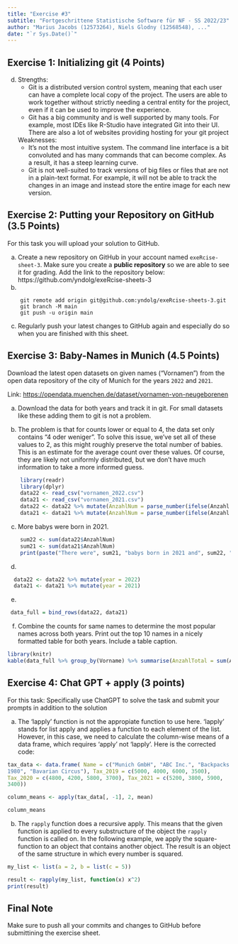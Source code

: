 ```yaml
---
title: "Exercise #3"
subtitle: "Fortgeschrittene Statistische Software für NF - SS 2022/23"
author: "Marius Jacobs (12573264), Niels Glodny (12568548), ..."
date: "`r Sys.Date()`"
---
```


## Exercise 1: Initializing git (4 Points)

d)  Strengths: 
    - Git is a distributed version control system, meaning that each user can have a complete local copy of the project. The users are able to work together 
    without strictly needing a central entity for the project, even if it can 
    be used to improve the experience.
    - Git has a big community and is well supported by many tools. For example, 
    most IDEs like R-Studio have integrated Git into their UI. There are also a 
    lot of websites providing hosting for your git project
    
    Weaknesses: 
    - It's not the most intuitive system. The command line interface is a bit 
    convoluted and has many commands that can become complex. As a result, it has a steep learning curve. 
    - Git is not well-suited to track versions of big files or files that are not in
    a plain-text format. For example, it will not be able to track the changes in
    an image and instead store the entire image for each new version.

## Exercise 2: Putting your Repository on GitHub (3.5 Points)

For this task you will upload your solution to GitHub.

a)  Create a new repository on GitHub in your account named
    `exeRcise-sheet-3`. Make sure you create a **public repository** so
    we are able to see it for grading. Add the link to the repository
    below: https://github.com/yndolg/exeRcise-sheets-3
b)  
```{}
    git remote add origin git@github.com:yndolg/exeRcise-sheets-3.git
    git branch -M main
    git push -u origin main
```
c)  Regularly push your latest changes to GitHub again and especially do
    so when you are finished with this sheet.

## Exercise 3: Baby-Names in Munich (4.5 Points)

Download the latest open datasets on given names ("Vornamen") from the
open data repository of the city of Munich for the years `2022` and
`2021`.

Link: <https://opendata.muenchen.de/dataset/vornamen-von-neugeborenen>

a)  Download the data for both years and track it in git. For small
    datasets like these adding them to git is not a problem.

b) The problem is that for counts lower or equal to 4, the data set only contains
    "4 oder weniger". To solve this issue, we've set all of these values to 2,
    as this might roughly preserve the total number of babies. This is an
    estimate for the average count over these values. Of course, they are likely
    not uniformly distributed, but we don't have much information to take a 
    more informed guess.

```r
    library(readr)
    library(dplyr)
    data22 <- read_csv("vornamen_2022.csv")
    data21 <- read_csv("vornamen_2021.csv")
    data22 <- data22 %>% mutate(AnzahlNum = parse_number(ifelse(Anzahl == "4 oder weniger", "2", Anzahl)))
    data21 <- data21 %>% mutate(AnzahlNum = parse_number(ifelse(Anzahl == "4 oder weniger", "2", Anzahl)))
```

c)  More babys were born in 2021.
```r
    sum22 <- sum(data22$AnzahlNum)
    sum21 <- sum(data21$AnzahlNum)
    print(paste("There were", sum21, "babys born in 2021 and", sum22, "babys born in 2022."))
```
  
d)  
```r
  data22 <- data22 %>% mutate(year = 2022)
  data21 <- data21 %>% mutate(year = 2021)
```
    

e)  
```r
 data_full = bind_rows(data22, data21)
```

f)  Combine the counts for same names to determine the most popular
    names across both years. Print out the top 10 names in a nicely
    formatted table for both years. Include a table caption.
```r
library(knitr)
kable(data_full %>% group_by(Vorname) %>% summarise(AnzahlTotal = sum(AnzahlNum)) %>% arrange(-AnzahlTotal) %>% head(10), caption="Most common forenames in Munich in the years 2021 and 2022")
```

## Exercise 4: Chat GPT + apply (3 points)

For this task: Specifically use ChatGPT to solve the task and submit
your prompts in addition to the solution

a) The 'lapply' function is not the appropiate function to use here. 'lapply'
stands for list apply and applies a function to each element of the list. However,
in this case, we need to calculate the column-wise means of a data frame, which requires
'apply' not 'lapply'. Here is the corrected code:

```r
tax_data <- data.frame( Name = c("Munich GmbH", "ABC Inc.", "Backpacks
1980", "Bavarian Circus"), Tax_2019 = c(5000, 4000, 6000, 3500),
Tax_2020 = c(4800, 4200, 5800, 3700), Tax_2021 = c(5200, 3800, 5900,
3400))

column_means <- apply(tax_data[, -1], 2, mean)

column_means
```

b)  The `rapply` function does a recursive apply. This means that the given 
function is applied to every substructure of the object the `rapply` function is 
called on. In the following example, we apply the square-function to an object 
that contains another object. The result is an object of the same structure in which
every number is squared.

```r
my_list <- list(a = 2, b = list(c = 5))

result <- rapply(my_list, function(x) x^2)
print(result)
```

## Final Note

Make sure to push all your commits and changes to GitHub before
submittining the exercise sheet.
